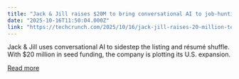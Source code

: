 ```yaml
---
title: "Jack & Jill raises $20M to bring conversational AI to job-hunting"
date: "2025-10-16T11:50:04.000Z"
link: "https://techcrunch.com/2025/10/16/jack-jill-raises-20-million-to-bring-conversational-ai-to-job-hunting/"
---
```


Jack &#038; Jill uses conversational AI to sidestep the listing and résumé shuffle. With $20 million in seed funding, the company is plotting its U.S. expansion.

[Read more](https://techcrunch.com/2025/10/16/jack-jill-raises-20-million-to-bring-conversational-ai-to-job-hunting/)
